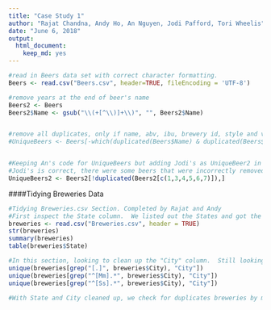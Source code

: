 ```yaml
---
title: "Case Study 1"
author: "Rajat Chandna, Andy Ho, An Nguyen, Jodi Pafford, Tori Wheelis"
date: "June 6, 2018"
output:
  html_document:
    keep_md: yes
---
```



```r
#read in Beers data set with correct character formatting.
Beers <- read.csv("Beers.csv", header=TRUE, fileEncoding = 'UTF-8')

#remove years at the end of beer's name 
Beers2 <- Beers
Beers2$Name <- gsub("\\(+[^\\)]+\\)", "", Beers2$Name)


#remove all duplicates, only if name, abv, ibu, brewery id, style and volume are the same.
#UniqueBeers <- Beers[-which(duplicated(Beers$Name) & duplicated(Beers$ABV) & duplicated(Beers$IBU) & duplicated(Beers$Brewery_id) & duplicated(Beers$Style) & duplicated(Beers$Ounces)),]


#Keeping An's code for UniqueBeers but adding Jodi's as UniqueBeer2 in case An's version is correct. The code below keeps everything is not a duplicate in Name, ABV, IBU, Brewery_ID, Style and Ounces.
#Jodi's is correct, there were some beers that were incorrectly removed with my code.  ANguyen 6/15/2018
UniqueBeers2 <- Beers2[!duplicated(Beers2[c(1,3,4,5,6,7)]),]
```

####Tidying Breweries Data
```r
#Tidying Breweries.csv Section. Completed by Rajat and Andy
#First inspect the State column.  We listed out the States and got the count for each.  If observation > 50, we investigated further by examining all the States with a count of 1 (DC, ND, SD, WV).  In this case, there was 51 States and confirmed the 51st was DC which is acceptable.  All abbreviations in State column is valid.
breweries <- read.csv("Breweries.csv", header = TRUE)
str(breweries)
summary(breweries)
table(breweries$State)
```

```r
#In this section, looking to clean up the "City" column.  Still looking for a more elequent code but for now creating subsets for each letter and visually identifying misspellings, abbreviations, and/or punctuations.  Rajat to research a function that creates a subset of cities by subsetting cities with the same 3 letter string.
unique(breweries[grep("[.]", breweries$City), "City"])
unique(breweries[grep("^[Mm].*", breweries$City), "City"])
unique(breweries[grep("^[Ss].*", breweries$City), "City"])
```

```r
#With State and City cleaned up, we check for duplicates breweries by matching the name, each's city, than state.  Still in process.
```